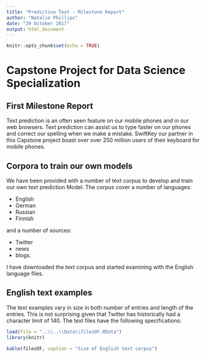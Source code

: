 ```yaml
---
title: "Predictive Text - Milestone Report"
author: "Natalie Phillips"
date: "29 October 2017"
output: html_document
---
```


```r
knitr::opts_chunk$set(echo = TRUE)
```

# Capstone Project for Data Science Specialization

## First Milestone Report

Text prediction is an often seen feature on our mobile phones and in our web browsers. Text prediction can assist us to type faster on our phones and correct our spelling when we make a mistake. SwiftKey our partner in this Capstone project boast over over 250 million users of their keyboard for mobile phones.

## Corpora to train our own models

We have been provided with a number of text corpus to develop and train our own text prediction Model. The corpus cover a number of languages:

* English
* German
* Russian
* Finnish

and a number of sources:

* Twitter
* news
* blogs.

I have downloaded the text corpus and started examining with the English language files.

## English text examples

The text examples vary in size in both number of entries and length of the entries. This is not surprising given that Twitter has historically had a character limit of 140.  The text files have the following specifications:

```r
load(file = "..\\..\\Data\\filesDF.RData")
library(knitr)
```

```r
kable(filesDF, caption = "Size of English text corpus")
```


